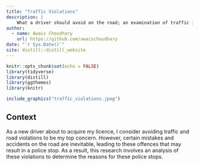 ```yaml
---
title: "Traffic Violations"
description: |
    What a driver should avoid on the road; an examination of traffic infraction records.
author:
  - name: Awais Choudhary 
    url: https://github.com/awaischoudhary
date: "`r Sys.Date()`"
site: distill::distill_website
---
```


```r
knitr::opts_chunk$set(echo = FALSE)
library(tidyverse)
library(distill)
library(ggthemes)
library(knitr)
```

```r
include_graphics("traffic_violations.jpeg")
```
## Context
As a new driver about to acquire my licence, I consider avoiding traffic and road violations to be my top concern. However, certain mistakes and accidents on the road are inevitable, leading to these offences that may result in a police stop. As a result, this research involves an analysis of these violations to determine the reasons for these police stops.